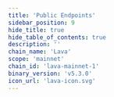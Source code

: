 ```yaml
---
title: 'Public Endpoints'
sidebar_position: 9
hide_title: true
hide_table_of_contents: true
description: ''
chain_name: 'Lava'
scope: 'mainnet'
chain_id: 'lava-mainnet-1'
binary_version: 'v5.3.0'
icon_url: 'lava-icon.svg'
---
```



<PageTitle
  iconUrl="img/lava-icon.svg"
  title="Lava Public Endpoints"
  chainId="lava-mainnet-1"
  version="v5.3.0"
/>

<PublicEndpoints
  chainId="lava-mainnet-1"
  primaryRpcUrl="https://lava-rpc.noders.services"
  primaryApiUrl="https://lava-api.noders.services"
  primaryGrpcUrl="lava-grpc.noders.services:443"
  primaryJsonRpcUrl=""
/>